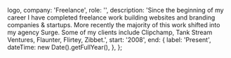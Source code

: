 

  logo,
  company: 'Freelance',
  role: '',
  description:
    'Since the beginning of my career I have completed freelance work building websites and branding companies & startups. More recently the majority of this work shifted into my agency Surge. Some of my clients include Clipchamp, Tank Stream Ventures, Flaunter, Flirtey, Zibbet.',
  start: '2008',
  end: {
    label: 'Present',
    dateTime: new Date().getFullYear(),
  },
};

